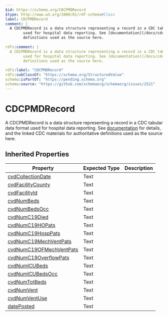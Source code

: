 ```yaml
---
$id: https://schema.org/CDCPMDRecord
$type: http://www.w3.org/2000/01/rdf-schema#Class
label: CDCPMDRecord
comment: |
  A CDCPMDRecord is a data structure representing a record in a CDC tabular data format
        used for hospital data reporting. See [documentation](/docs/cdc-covid.html) for details, and the linked CDC materials for authoritative
        definitions used as the source here.
        
rdfs:comment: |
  A CDCPMDRecord is a data structure representing a record in a CDC tabular data format
        used for hospital data reporting. See [documentation](/docs/cdc-covid.html) for details, and the linked CDC materials for authoritative
        definitions used as the source here.
        
rdfs:label: "CDCPMDRecord"
rdfs:subClassOf: "https://schema.org/StructuredValue"
schema:isPartOf: "https://pending.schema.org"
schema:source: "https://github.com/schemaorg/schemaorg/issues/2521"
---
```


# CDCPMDRecord

A CDCPMDRecord is a data structure representing a record in a CDC tabular data format
      used for hospital data reporting. See [documentation](/docs/cdc-covid.html) for details, and the linked CDC materials for authoritative
      definitions used as the source here.
      

## Inherited Properties

| Property | Expected Type | Description |
| --- | --- | --- |
| [cvdCollectionDate](https://schema.org/cvdCollectionDate) | Text |  |
| [cvdFacilityCounty](https://schema.org/cvdFacilityCounty) | Text |  |
| [cvdFacilityId](https://schema.org/cvdFacilityId) | Text |  |
| [cvdNumBeds](https://schema.org/cvdNumBeds) | Text |  |
| [cvdNumBedsOcc](https://schema.org/cvdNumBedsOcc) | Text |  |
| [cvdNumC19Died](https://schema.org/cvdNumC19Died) | Text |  |
| [cvdNumC19HOPats](https://schema.org/cvdNumC19HOPats) | Text |  |
| [cvdNumC19HospPats](https://schema.org/cvdNumC19HospPats) | Text |  |
| [cvdNumC19MechVentPats](https://schema.org/cvdNumC19MechVentPats) | Text |  |
| [cvdNumC19OFMechVentPats](https://schema.org/cvdNumC19OFMechVentPats) | Text |  |
| [cvdNumC19OverflowPats](https://schema.org/cvdNumC19OverflowPats) | Text |  |
| [cvdNumICUBeds](https://schema.org/cvdNumICUBeds) | Text |  |
| [cvdNumICUBedsOcc](https://schema.org/cvdNumICUBedsOcc) | Text |  |
| [cvdNumTotBeds](https://schema.org/cvdNumTotBeds) | Text |  |
| [cvdNumVent](https://schema.org/cvdNumVent) | Text |  |
| [cvdNumVentUse](https://schema.org/cvdNumVentUse) | Text |  |
| [datePosted](https://schema.org/datePosted) | Text |  |
